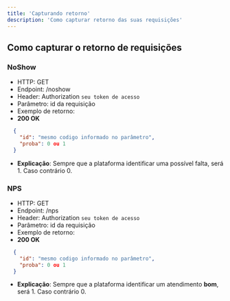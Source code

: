 ```yaml
---
title: 'Capturando retorno'
description: 'Como capturar retorno das suas requisições'
---
```



## Como capturar o retorno de requisições

### NoShow

- HTTP: GET 
- Endpoint: /noshow 
- Header: Authorization `seu token de acesso`
- Parâmetro: id da requisição
- Exemplo de retorno: 
- **200 OK**
```json
  {
    "id": "mesmo codigo informado no parâmetro",
    "proba": 0 ou 1
  }
```
- **Explicação**: Sempre que a plataforma identificar uma possível falta, será 1. Caso contrário 0.


### NPS

- HTTP: GET 
- Endpoint: /nps 
- Header: Authorization `seu token de acesso`
- Parâmetro: id da requisição
- Exemplo de retorno: 
- **200 OK**
```json
  {
    "id": "mesmo codigo informado no parâmetro",
    "proba": 0 ou 1
  }
```
- **Explicação**: Sempre que a plataforma identificar um atendimento **bom**, será 1. Caso contrário 0.


  